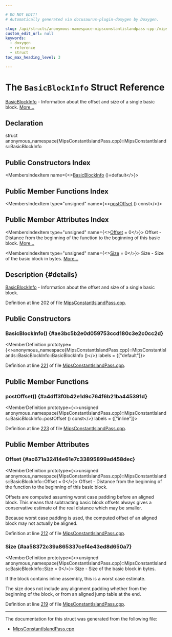 ```yaml
---

# DO NOT EDIT!
# Automatically generated via docusaurus-plugin-doxygen by Doxygen.

slug: /api/structs/anonymous-namespace-mipsconstantislandpass-cpp-/mipsconstantislands/basicblockinfo
custom_edit_url: null
keywords:
  - doxygen
  - reference
  - struct
toc_max_heading_level: 3

---
```





# The `BasicBlockInfo` Struct Reference

<DoxygenPage pluginConfig={pluginConfig}>

<a href="/docs/api/structs/llvm/basicblockinfo">BasicBlockInfo</a> - Information about the offset and size of a single basic block. <a href="#details">More...</a>

## Declaration

<CodeBlock>struct anonymous_namespace{MipsConstantIslandPass.cpp}::MipsConstantIslands::BasicBlockInfo</CodeBlock>

## Public Constructors Index

<MembersIndex>

<MembersIndexItem
  name={<><a href="#ae3bc5b2e0d059753ccd180c3e2c0cc2d">BasicBlockInfo</a> ()=default</>}>
</MembersIndexItem>

</MembersIndex>

## Public Member Functions Index

<MembersIndex>

<MembersIndexItem
  type="unsigned"
  name={<><a href="#a4dff3f0b42e1d9c764f6b21ba445391d">postOffset</a> () const</>}>
</MembersIndexItem>

</MembersIndex>

## Public Member Attributes Index

<MembersIndex>

<MembersIndexItem
  type="unsigned"
  name={<><a href="#ac671a32414e61e7c33895899ad458dec">Offset</a> = 0</>}>
Offset - Distance from the beginning of the function to the beginning of this basic block. <a href="#ac671a32414e61e7c33895899ad458dec">More...</a>
</MembersIndexItem>

<MembersIndexItem
  type="unsigned"
  name={<><a href="#aa58372c39a865337cef4e43ed8d650a7">Size</a> = 0</>}>
Size - Size of the basic block in bytes. <a href="#aa58372c39a865337cef4e43ed8d650a7">More...</a>
</MembersIndexItem>

</MembersIndex>

## Description {#details}

<a href="/docs/api/structs/llvm/basicblockinfo">BasicBlockInfo</a> - Information about the offset and size of a single basic block.

Definition at line 202 of file <a href="/docs/api/files/lib/lib/target/lib/target/mips/mipsconstantislandpass-cpp">MipsConstantIslandPass.cpp</a>.

<SectionDefinition>

## Public Constructors

### BasicBlockInfo() {#ae3bc5b2e0d059753ccd180c3e2c0cc2d}

<MemberDefinition
  prototype={<>anonymous&#95;namespace&#123;MipsConstantIslandPass.cpp&#125;::MipsConstantIslands::BasicBlockInfo::BasicBlockInfo ()</>}
  labels = {["default"]}>

Definition at line <a href="/docs/api/files/lib/lib/target/lib/target/mips/mipsconstantislandpass-cpp/#l00221">221</a> of file <a href="/docs/api/files/lib/lib/target/lib/target/mips/mipsconstantislandpass-cpp">MipsConstantIslandPass.cpp</a>.
</MemberDefinition>

</SectionDefinition>

<SectionDefinition>

## Public Member Functions

### postOffset() {#a4dff3f0b42e1d9c764f6b21ba445391d}

<MemberDefinition
  prototype={<>unsigned anonymous&#95;namespace&#123;MipsConstantIslandPass.cpp&#125;::MipsConstantIslands::BasicBlockInfo::postOffset () const</>}
  labels = {["inline"]}>

Definition at line <a href="/docs/api/files/lib/lib/target/lib/target/mips/mipsconstantislandpass-cpp/#l00223">223</a> of file <a href="/docs/api/files/lib/lib/target/lib/target/mips/mipsconstantislandpass-cpp">MipsConstantIslandPass.cpp</a>.
</MemberDefinition>

</SectionDefinition>

<SectionDefinition>

## Public Member Attributes

### Offset {#ac671a32414e61e7c33895899ad458dec}

<MemberDefinition
  prototype={<>unsigned anonymous&#95;namespace&#123;MipsConstantIslandPass.cpp&#125;::MipsConstantIslands::BasicBlockInfo::Offset = 0</>}>
Offset - Distance from the beginning of the function to the beginning of this basic block.

Offsets are computed assuming worst case padding before an aligned block. This means that subtracting basic block offsets always gives a conservative estimate of the real distance which may be smaller.

Because worst case padding is used, the computed offset of an aligned block may not actually be aligned.

Definition at line <a href="/docs/api/files/lib/lib/target/lib/target/mips/mipsconstantislandpass-cpp/#l00212">212</a> of file <a href="/docs/api/files/lib/lib/target/lib/target/mips/mipsconstantislandpass-cpp">MipsConstantIslandPass.cpp</a>.
</MemberDefinition>

### Size {#aa58372c39a865337cef4e43ed8d650a7}

<MemberDefinition
  prototype={<>unsigned anonymous&#95;namespace&#123;MipsConstantIslandPass.cpp&#125;::MipsConstantIslands::BasicBlockInfo::Size = 0</>}>
Size - Size of the basic block in bytes.

If the block contains inline assembly, this is a worst case estimate.

The size does not include any alignment padding whether from the beginning of the block, or from an aligned jump table at the end.

Definition at line <a href="/docs/api/files/lib/lib/target/lib/target/mips/mipsconstantislandpass-cpp/#l00219">219</a> of file <a href="/docs/api/files/lib/lib/target/lib/target/mips/mipsconstantislandpass-cpp">MipsConstantIslandPass.cpp</a>.
</MemberDefinition>

</SectionDefinition>

<hr/>

The documentation for this struct was generated from the following file:

<ul>
<li><a href="/docs/api/files/lib/lib/target/lib/target/mips/mipsconstantislandpass-cpp">MipsConstantIslandPass.cpp</a></li>
</ul>

</DoxygenPage>
